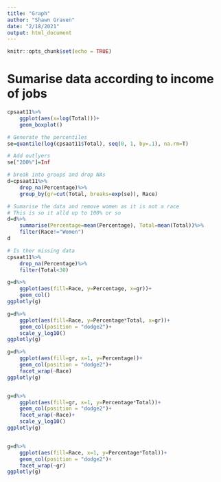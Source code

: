 ```yaml
---
title: "Graph"
author: "Shawn Graven"
date: "2/18/2021"
output: html_document
---
```


```r
knitr::opts_chunk$set(echo = TRUE)
```

# Sumarise data according to income of jobs
```r
cpsaat11%>%
	ggplot(aes(x=log(Total)))+
	geom_boxplot()

# Generate the percentiles
se=quantile(log(cpsaat11$Total), seq(0, 1, by=.1), na.rm=T)

# Add outlyers
se["200%"]=Inf

# break into groups and drop NAs
d=cpsaat11%>%
	drop_na(Percentage)%>%
	group_by(gr=cut(Total, breaks=exp(se)), Race)

# Sumarise the data and remove women as it is not a race
# This is so it alld up to 100% or so
d=d%>%
	summarise(Percentage=mean(Percentage), Total=mean(Total))%>%
	filter(Race!="Women")
d

# Is ther missing data
cpsaat11%>%
	drop_na(Percentage)%>%
	filter(Total<30)
```

```r
g=d%>%
	ggplot(aes(fill=Race, y=Percentage, x=gr))+
	geom_col()
ggplotly(g)

g=d%>%
	ggplot(aes(fill=Race, y=Percentage*Total, x=gr))+
	geom_col(position = "dodge2")+
	scale_y_log10()
ggplotly(g)

g=d%>%
	ggplot(aes(fill=gr, x=1, y=Percentage))+
	geom_col(position = "dodge2")+
	facet_wrap(~Race)
ggplotly(g)


g=d%>%
	ggplot(aes(fill=gr, x=1, y=Percentage*Total))+
	geom_col(position = "dodge2")+
	facet_wrap(~Race)+
	scale_y_log10()
ggplotly(g)


g=d%>%
	ggplot(aes(fill=Race, x=1, y=Percentage*Total))+
	geom_col(position = "dodge2")+
	facet_wrap(~gr)
ggplotly(g)
```